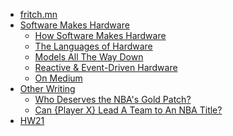 
- [fritch.mn](/)
- [Software Makes Hardware](/SwMakesHw/0000-how-software-makes-hardware)
  - [How Software Makes Hardware](/SwMakesHw/0000-how-software-makes-hardware)
  - [The Languages of Hardware](/SwMakesHw/0001-the-languages-of-hardware)
  - [Models All The Way Down](/SwMakesHw/0002-models-all-the-way-down) 
  - [Reactive & Event-Driven Hardware](/SwMakesHw/0003-reactive-event-driven-hardware) 
  - [On Medium](https://medium.com/software-makes-hardware)
- [Other Writing](/)
  - [Who Deserves the NBA's Gold Patch?](/nba-patches)
  - [Can {Player X} Lead A Team to An NBA Title?](./nba-mvp-title)
- [HW21](https://hw21.io)

 
